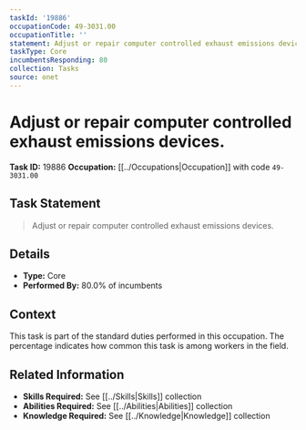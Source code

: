 ```yaml
---
taskId: '19886'
occupationCode: 49-3031.00
occupationTitle: ''
statement: Adjust or repair computer controlled exhaust emissions devices.
taskType: Core
incumbentsResponding: 80
collection: Tasks
source: onet
---
```

# Adjust or repair computer controlled exhaust emissions devices.

**Task ID:** 19886
**Occupation:** [[../Occupations|Occupation]] with code `49-3031.00`

## Task Statement

> Adjust or repair computer controlled exhaust emissions devices.

## Details

- **Type:** Core
- **Performed By:** 80.0% of incumbents

## Context

This task is part of the standard duties performed in this occupation. The percentage indicates how common this task is among workers in the field.

## Related Information

- **Skills Required:** See [[../Skills|Skills]] collection
- **Abilities Required:** See [[../Abilities|Abilities]] collection
- **Knowledge Required:** See [[../Knowledge|Knowledge]] collection
